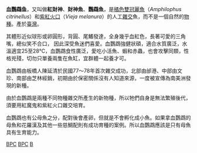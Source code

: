 {{unreferenced|time=2014-10-24T12:06:14+00:00}}
{{Taxobox
| name = 血鸚鵡鱼
| image = Cichlasoma citrinellum XCsynspilum.jpg
| image_width = 250px
| regnum = [[動物界|動物界]] Animalia
| phylum = [[脊索動物門|脊索動物門]] Chordata
| classis = [[輻鰭魚綱|輻鰭魚綱]] Actinopterygii
| ordo = [[鱸形目|鱸形目]] Perciformes
| familia = [[慈鯛科|慈鯛科]] Cichlidae
| genus = 不明
| species =''Amphilophus citrinellus'' × <br/>''Vieja melanura''
}}
'''血鸚鵡鱼'''，又叫做'''紅財神'''、'''財神魚'''、'''鸚鵡魚'''，是[[橘色雙冠麗魚|橘色雙冠麗魚]]（''Amphilophus citrinellus''）和[[紫紅火口|紫紅火口]]（''Vieja melanura''）的人工[[混種|雜交]]魚，而不是一個自然的[[物種|物種]]。產於[[臺灣|臺灣]]。

其體形近似球形或卵圓形，背圓、尾鰭發達，全身幾乎血紅色，長著可愛的三角嘴，總似笑不合口， 因此深受魚迷們喜愛。血鸚鵡強健狀碩，適合水質廣泛，水溫適宜25至28℃，血鸚鵡食性廣泛，愛吃小活魚、蝦和赤蟲，也會攻擊同類，性格兇殘，切勿只單養兩隻在魚缸，宜群體一起養才可。

血鸚鵡由板橋人陳延清於民國77～78年首次雜交成功，北部由邰港、中部由文珍、南部由芝林經銷，初期由於保密關係沒有人知道來源，一度被宣傳為南美洲發現的新種。

由於血鸚鵡是兩種不同物種雜交所產生的新物種，所以牠們自身是無法繁殖後代，須要用紅魔鬼和紫紅火口雜交培育。

血鸚鵡也有公母魚之分，配對後會產卵，但就是不會孵化成小魚。如果拿血鸚鵡的母魚和花羅漢及其他一些慈鯛配則有成功育種的案例。所以血鸚鵡應該是只有母魚具有生育能力。

{{commonscat|Blood parrot cichlid|血鹦鹉}}

[[Category:杂交种|BPC]]
[[Category:觀賞魚|BPC]]
[[Category:慈鯛科|B]]

{{Perciformes-stub}}